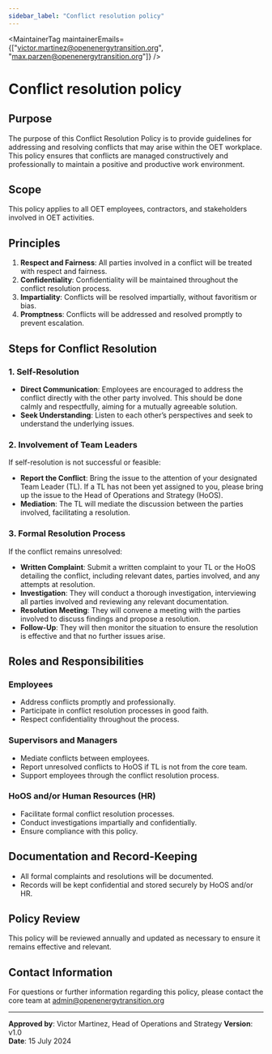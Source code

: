 ```yaml
---
sidebar_label: "Conflict resolution policy"
---
```



<MaintainerTag maintainerEmails={["victor.martinez@openenergytransition.org", "max.parzen@openenergytransition.org"]} />

# Conflict resolution policy

<ControlledDocBanner />

## Purpose

The purpose of this Conflict Resolution Policy is to provide guidelines for addressing and resolving conflicts that may arise within the OET workplace. This policy ensures that conflicts are managed constructively and professionally to maintain a positive and productive work environment.

## Scope

This policy applies to all OET employees, contractors, and stakeholders involved in OET activities.

## Principles

1. **Respect and Fairness**: All parties involved in a conflict will be treated with respect and fairness.
2. **Confidentiality**: Confidentiality will be maintained throughout the conflict resolution process.
3. **Impartiality**: Conflicts will be resolved impartially, without favoritism or bias.
4. **Promptness**: Conflicts will be addressed and resolved promptly to prevent escalation.

## Steps for Conflict Resolution

### 1. Self-Resolution

- **Direct Communication**: Employees are encouraged to address the conflict directly with the other party involved. This should be done calmly and respectfully, aiming for a mutually agreeable solution.
- **Seek Understanding**: Listen to each other’s perspectives and seek to understand the underlying issues.

### 2. Involvement of Team Leaders

If self-resolution is not successful or feasible:

- **Report the Conflict**: Bring the issue to the attention of your designated Team Leader (TL). If a TL has not been yet assigned to you, please bring up the issue to the Head of Operations and Strategy (HoOS).
- **Mediation**: The TL will mediate the discussion between the parties involved, facilitating a resolution.

### 3. Formal Resolution Process

If the conflict remains unresolved:

- **Written Complaint**: Submit a written complaint to your TL or the HoOS detailing the conflict, including relevant dates, parties involved, and any attempts at resolution.
- **Investigation**: They will conduct a thorough investigation, interviewing all parties involved and reviewing any relevant documentation.
- **Resolution Meeting**: They will convene a meeting with the parties involved to discuss findings and propose a resolution.
- **Follow-Up**: They will then monitor the situation to ensure the resolution is effective and that no further issues arise.

## Roles and Responsibilities

### Employees

- Address conflicts promptly and professionally.
- Participate in conflict resolution processes in good faith.
- Respect confidentiality throughout the process.

### Supervisors and Managers

- Mediate conflicts between employees.
- Report unresolved conflicts to HoOS if TL is not from the core team.
- Support employees through the conflict resolution process.

### HoOS and/or Human Resources (HR)

- Facilitate formal conflict resolution processes.
- Conduct investigations impartially and confidentially.
- Ensure compliance with this policy.

## Documentation and Record-Keeping

- All formal complaints and resolutions will be documented.
- Records will be kept confidential and stored securely by HoOS and/or HR.

## Policy Review

This policy will be reviewed annually and updated as necessary to ensure it remains effective and relevant.

## Contact Information

For questions or further information regarding this policy, please contact the core team at admin@openenergytransition.org

---

**Approved by**: Victor Martinez, Head of Operations and Strategy
**Version**: v1.0  
**Date**: 15 July 2024
